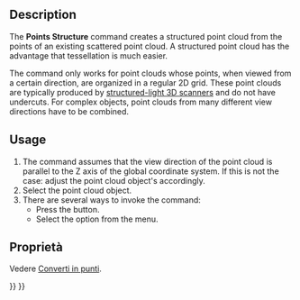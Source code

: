 <languages/>

{{Docnav
|[[Points_Convert|Convert]]
|[[Points_Merge|Merge]]
|[[Points_Workbench|Points]]
|IconL=Points_Convert.svg
|IconR=Points_Merge.svg
|IconC=Workbench_Points.svg
}}

{{GuiCommand
|Name=Points Structure
|MenuLocation=Points → Structured Point Cloud
|Workbenches=[[Points_Workbench|Points]]
}}

==Description==

The '''Points Structure''' command creates a structured point cloud from the points of an existing scattered point cloud. A structured point cloud has the advantage that tessellation is much easier.

The command only works for point clouds whose points, when viewed from a certain direction, are organized in a regular 2D grid. These point clouds are typically produced by [https://en.wikipedia.org/wiki/Structured-light_3D_scanner structured-light 3D scanners] and do not have undercuts. For complex objects, point clouds from many different view directions have to be combined.

==Usage==

# The command assumes that the view direction of the point cloud is parallel to the Z axis of the global coordinate system. If this is not the case: adjust the point cloud object's {{PropertyData|Placement}} accordingly.
# Select the point cloud object.
# There are several ways to invoke the command:
#* Press the {{Button|[[Image:Points_Structure.svg|16px]] [[Points_Structure|Structured Point Cloud]]}} button.
#* Select the {{MenuCommand|Points → [[Image:Points_Structure.svg|16px]] Structured Point Cloud}} option from the menu.

<span id="Properties"></span>
== Proprietà ==

Vedere [[Points_Convert/it|Converti in punti]].


{{Docnav
|[[Points_Convert|Convert]]
|[[Points_Merge|Merge]]
|[[Points_Workbench|Points]]
|IconL=Points_Convert.svg
|IconR=Points_Merge.svg
|IconC=Workbench_Points.svg
}}

{{Points Tools navi{{#translation:}}}}
{{Userdocnavi{{#translation:}}}}